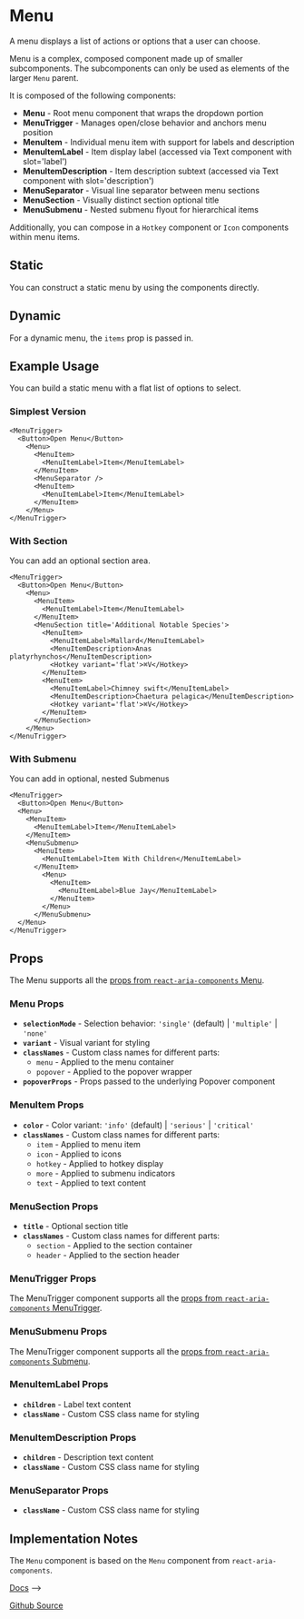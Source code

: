 

<Meta of={MenuStories} />

# Menu
A menu displays a list of actions or options that a user can choose.

Menu is a complex, composed component made up of smaller subcomponents. The subcomponents can only be used as elements of the larger `Menu` parent.

It is composed of the following components:

- **Menu** - Root menu component that wraps the dropdown portion
- **MenuTrigger** - Manages open/close behavior and anchors menu position
- **MenuItem** - Individual menu item with support for labels and description
- **MenuItemLabel** - Item display label (accessed via Text component with slot='label')
- **MenuItemDescription** - Item description subtext (accessed via Text component with slot='description')
- **MenuSeparator** - Visual line separator between menu sections
- **MenuSection** - Visually distinct section optional title
- **MenuSubmenu** - Nested submenu flyout for hierarchical items

Additionally, you can compose in a `Hotkey` component or `Icon` components within menu items.

## Static
You can construct a static menu by using the components directly.
<Canvas of={MenuStories.Basic} />

## Dynamic
For a dynamic menu, the `items` prop is passed in.
<Canvas of={MenuStories.Dynamic} />

## Example Usage
You can build a static menu with a flat list of options to select.

### Simplest Version
```
<MenuTrigger>
  <Button>Open Menu</Button>
    <Menu>
      <MenuItem>
        <MenuItemLabel>Item</MenuItemLabel>
      </MenuItem>
      <MenuSeparator />
      <MenuItem>
        <MenuItemLabel>Item</MenuItemLabel>
      </MenuItem>
    </Menu>
</MenuTrigger>
```

### With Section
You can add an optional section area.
```
<MenuTrigger>
  <Button>Open Menu</Button>
    <Menu>
      <MenuItem>
        <MenuItemLabel>Item</MenuItemLabel>
      </MenuItem>
      <MenuSection title='Additional Notable Species'>
        <MenuItem>
          <MenuItemLabel>Mallard</MenuItemLabel>
          <MenuItemDescription>Anas platyrhynchos</MenuItemDescription>
          <Hotkey variant='flat'>⌘V</Hotkey>
        </MenuItem>
        <MenuItem>
          <MenuItemLabel>Chimney swift</MenuItemLabel>
          <MenuItemDescription>Chaetura pelagica</MenuItemDescription>
          <Hotkey variant='flat'>⌘V</Hotkey>
        </MenuItem>
      </MenuSection>
    </Menu>
</MenuTrigger>
```

### With Submenu
You can add in optional, nested Submenus

```
<MenuTrigger>
  <Button>Open Menu</Button>
  <Menu>
    <MenuItem>
      <MenuItemLabel>Item</MenuItemLabel>
    </MenuItem>
    <MenuSubmenu>
      <MenuItem>
        <MenuItemLabel>Item With Children</MenuItemLabel>
      </MenuItem>
        <Menu>
          <MenuItem>
            <MenuItemLabel>Blue Jay</MenuItemLabel>
          </MenuItem>
        </Menu>
      </MenuSubmenu>
  </Menu>
</MenuTrigger>
```

## Props
The Menu supports all the [props from `react-aria-components` Menu](https://react-spectrum.adobe.com/react-aria/Menuhtml#props).

### Menu Props
- **`selectionMode`** - Selection behavior: `'single'` (default) | `'multiple'` | `'none'`
- **`variant`** - Visual variant for styling
- **`classNames`** - Custom class names for different parts:
  - `menu` - Applied to the menu container
  - `popover` - Applied to the popover wrapper
- **`popoverProps`** - Props passed to the underlying Popover component

### MenuItem Props
- **`color`** - Color variant: `'info'` (default) | `'serious'` | `'critical'`
- **`classNames`** - Custom class names for different parts:
  - `item` - Applied to menu item
  - `icon` - Applied to icons
  - `hotkey` - Applied to hotkey display
  - `more` - Applied to submenu indicators
  - `text` - Applied to text content

### MenuSection Props
- **`title`** - Optional section title
- **`classNames`** - Custom class names for different parts:
  - `section` - Applied to the section container
  - `header` - Applied to the section header

### MenuTrigger Props
The MenuTrigger component supports all the [props from `react-aria-components` MenuTrigger](https://react-spectrum.adobe.com/react-area/Menuhtml#menutrigger).

### MenuSubmenu Props
The MenuTrigger component supports all the [props from `react-aria-components` Submenu](https://react-spectrum.adobe.com/react-area/Menuhtml#submenu).

### MenuItemLabel Props
- **`children`** - Label text content
- **`className`** - Custom CSS class name for styling

### MenuItemDescription Props
- **`children`** - Description text content
- **`className`** - Custom CSS class name for styling

### MenuSeparator Props
- **`className`** - Custom CSS class name for styling


## Implementation Notes

The `Menu` component is based on the `Menu` component from `react-aria-components`.

[Docs](https://react-spectrum.adobe.com/react-aria/Menuhtml) -->

[Github Source](https://github.com/gohypergiant/standard-toolkit/tree/main/design-toolkit/components/src/components/menu)

